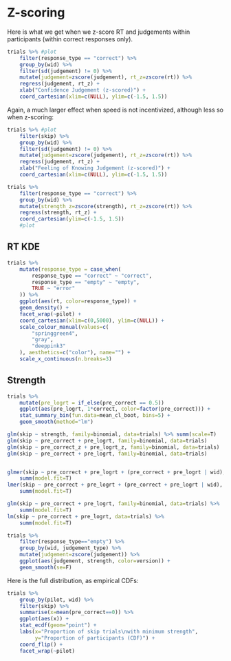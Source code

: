 
# Z-scoring

Here is what we get when we z-score RT and judgements within
participants (within correct responses only).

```r
trials %>% #plot
    filter(response_type == "correct") %>% 
    group_by(wid) %>% 
    filter(sd(judgement) != 0) %>% 
    mutate(judgement=zscore(judgement), rt_z=zscore(rt)) %>% 
    regress(judgement, rt_z) +
    xlab("Confidence Judgement (z-scored)") +
    coord_cartesian(xlim=c(NULL), ylim=c(-1.5, 1.5))
```

Again, a much larger effect when speed is not
incentivized, although less so when z-scoring:

```r
trials %>% #plot
    filter(skip) %>% 
    group_by(wid) %>% 
    filter(sd(judgement) != 0) %>% 
    mutate(judgement=zscore(judgement), rt_z=zscore(rt)) %>% 
    regress(judgement, rt_z) +
    xlab("Feeling of Knowing Judgement (z-scored)") +
    coord_cartesian(xlim=c(NULL), ylim=c(-1.5, 1.5))
```


```r
trials %>% 
    filter(response_type == "correct") %>% 
    group_by(wid) %>% 
    mutate(strength_z=zscore(strength), rt_z=zscore(rt)) %>% 
    regress(strength, rt_z) +
    coord_cartesian(ylim=c(-1.5, 1.5))
    #plot
```

## RT KDE

```r
trials %>% 
    mutate(response_type = case_when(
        response_type == "correct" ~ "correct",
        response_type == "empty" ~ "empty",
        TRUE ~ "error"
    )) %>% 
    ggplot(aes(rt, color=response_type)) +
    geom_density() +
    facet_wrap(~pilot) +
    coord_cartesian(xlim=c(0,5000), ylim=c(NULL)) +
    scale_colour_manual(values=c(
        "springgreen4",
        "gray", 
        "deeppink3"
    ), aesthetics=c("color"), name="") +
    scale_x_continuous(n.breaks=3)
```


## Strength 


```r
trials %>% 
    mutate(pre_logrt = if_else(pre_correct == 0.5))
    ggplot(aes(pre_logrt, 1*correct, color=factor(pre_correct))) +
    stat_summary_bin(fun.data=mean_cl_boot, bins=5) +
    geom_smooth(method="lm")
```

```r
glm(skip ~ strength, family=binomial, data=trials) %>% summ(scale=T)
glm(skip ~ pre_correct + pre_logrt, family=binomial, data=trials)
glm(skip ~ pre_correct_z + pre_logrt_z, family=binomial, data=trials)
glm(skip ~ pre_correct + pre_logrt, family=binomial, data=trials)


glmer(skip ~ pre_correct + pre_logrt + (pre_correct + pre_logrt | wid), family=binomial, data=trials) %>% 
    summ(model.fit=T)
lmer(skip ~ pre_correct + pre_logrt + (pre_correct + pre_logrt | wid), data=trials) %>% 
    summ(model.fit=T)

glm(skip ~ pre_correct + pre_logrt, family=binomial, data=trials) %>% 
    summ(model.fit=T)
lm(skip ~ pre_correct + pre_logrt, data=trials) %>% 
    summ(model.fit=T)
```

```r
trials %>%
    filter(response_type=="empty") %>%
    group_by(wid, judgement_type) %>%
    mutate(judgement=zscore(judgement)) %>% 
    ggplot(aes(judgement, strength, color=version)) +
    geom_smooth(se=F)
```


Here is the full distribution, as empirical CDFs:
```r
trials %>% 
    group_by(pilot, wid) %>% 
    filter(skip) %>% 
    summarise(x=mean(pre_correct==0)) %>% 
    ggplot(aes(x)) + 
    stat_ecdf(geom="point") +
    labs(x="Proportion of skip trials\nwith minimum strength",
         y="Proportion of participants (CDF)") +
    coord_flip() +
    facet_wrap(~pilot)
```
